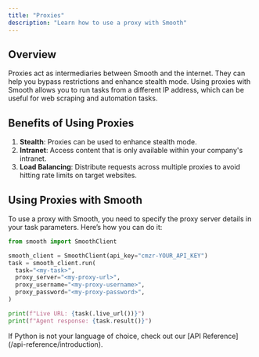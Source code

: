 ```yaml
---
title: "Proxies"
description: "Learn how to use a proxy with Smooth"
---
```


## Overview

Proxies act as intermediaries between Smooth and the internet. They can help you bypass restrictions and enhance stealth mode. 
Using proxies with Smooth allows you to run tasks from a different IP address, which can be useful for web scraping and automation tasks.

## Benefits of Using Proxies

1. **Stealth**: Proxies can be used to enhance stealth mode.
2. **Intranet**: Access content that is only available within your company's intranet.
3. **Load Balancing**: Distribute requests across multiple proxies to avoid hitting rate limits on target websites.

## Using Proxies with Smooth

To use a proxy with Smooth, you need to specify the proxy server details in your task parameters. Here’s how you can do it:

<CodeGroup>

```python Python
from smooth import SmoothClient

smooth_client = SmoothClient(api_key="cmzr-YOUR_API_KEY")
task = smooth_client.run(
  task="<my-task>",
  proxy_server="<my-proxy-url>",
  proxy_username="<my-proxy-username>",
  proxy_password="<my-proxy-password>",
)

print(f"Live URL: {task(.live_url())}")
print(f"Agent response: {task.result()}")
```

</CodeGroup>

<Note>
  If Python is not your language of choice, check out our [API Reference](/api-reference/introduction).
</Note>